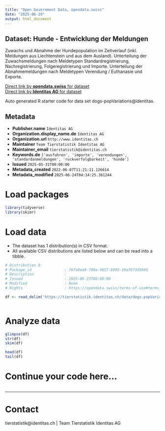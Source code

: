 ```yaml
---
title: "Open Government Data, opendata.swiss"
date: "2025-06-29"
output: html_document
---
```


## Dataset: Hunde - Entwicklung der Meldungen

Zuwachs und Abnahme der Hundepopulation im Zeitverlauf (inkl. Meldungen aus Liechtenstein und aus dem Ausland). Unterteilung der Zuwachsmeldungen nach Meldetypen Standardregistrierung, Nachregistrierung, Folgeregistrierung und Importe. Unterteilung der Abnahmemeldungen nach Meldetypen Verendung / Euthanasie und Exporte. 

[Direct link by **opendata.swiss** for dataset](https://opendata.swiss/de/dataset/hunde-entwicklung-der-meldungen)<br>
[Direct link by **Identitas AG** for dataset](https://tierstatistik.identitas.ch/)

Auto generated R starter code for data set dogs-popVariations@identitas.

## Metadata

- **Publisher.name** `Identitas AG`
- **Organization.display_name.de** `Identitas AG`
- **Organization.url** `http://www.identitas.ch`
- **Maintainer** `Team Tierstatistik Identitas AG`
- **Maintainer_email** `tierstatistik@identitas.ch`
- **Keywords.de** `['ausfuhren', 'importe', 'verendungen', 'standardanmeldungen', 'ruckverfolgbarkeit', 'hunde']`
- **Issued** `2025-05-31T00:00:00`
- **Metadata_created** `2022-06-07T11:21:11.126614`
- **Metadata_modified** `2025-06-24T04:14:25.381244`


# Load packages

```r

library(tidyverse)
library(skimr)

```

# Load data

-   The dataset has 1 distribution(s) in CSV format.
-   All available CSV distributions are listed below and can be read into a tibble.

```r

# Distribution 0
# Package_id               : 76fa0ea9-790a-4657-b995-10af673d5605
# Description              : 
# Issued                   : 2025-06-23T00:00:00
# Modified                 : None
# Rights                   : https://opendata.swiss/terms-of-use#terms_by

df <- read_delim('https://tierstatistik.identitas.ch/data/dogs-popVariations.csv')



```

# Analyze data

```r

glimpse(df)
str(df)
skim(df)

head(df)
tail(df)

```

# Continue your code here...

```r

```

------------------------------------------------------------------------

# Contact

tierstatistik@identitas.ch | Team Tierstatistik Identitas AG
